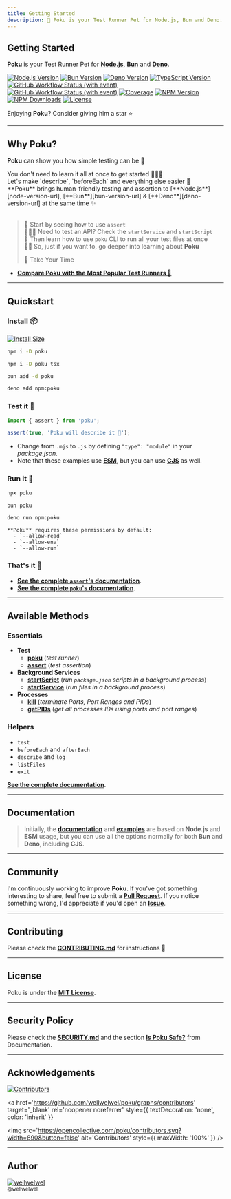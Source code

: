 ```yaml
---
title: Getting Started
description: 🐷 Poku is your Test Runner Pet for Node.js, Bun and Deno.
---
```



[node-version-url]: https://github.com/nodejs/node
[node-version-image]: https://img.shields.io/badge/Node.js->=%206.0.0-badc58
[bun-version-url]: https://github.com/oven-sh/bun
[bun-version-image]: https://img.shields.io/badge/Bun->=%200.5.3-f471b5
[deno-version-url]: https://github.com/denoland/deno
[deno-version-image]: https://img.shields.io/badge/Deno->=%201.30.0-70ffaf
[npm-image]: https://img.shields.io/npm/v/poku.svg?color=3dc1d3
[npm-url]: https://npmjs.org/package/poku
[typescript-url]: https://github.com/microsoft/TypeScript
[typescript-version-image]: https://img.shields.io/badge/TypeScript->=%204.7.2-3077c6
[ci-url]: https://github.com/wellwelwel/poku/actions/workflows/ci.yml?query=branch%3Amain
[ci-image]: https://img.shields.io/github/actions/workflow/status/wellwelwel/poku/ci.yml?event=push&style=flat&label=CI&branch=main
[ql-url]: https://github.com/wellwelwel/poku/actions/workflows/codeql.yml?query=branch%3Amain
[ql-image]: https://img.shields.io/github/actions/workflow/status/wellwelwel/poku/ci-codeql.yml?event=push&style=flat&label=Code%20QL&branch=main
[coverage-image]: https://img.shields.io/codecov/c/github/wellwelwel/poku?label=Coverage
[coverage-url]: https://app.codecov.io/github/wellwelwel/poku
[downloads-image]: https://img.shields.io/npm/dt/poku.svg?&color=FFC312&label=Downloads
[downloads-url]: https://npmjs.org/package/poku
[license-url]: https://github.com/wellwelwel/poku/blob/main/LICENSE
[license-image]: https://img.shields.io/npm/l/poku.svg?maxAge=2592000&color=9c88ff&label=License

<div className='title-section'>
<aside>

# Getting Started

**Poku** is your Test Runner Pet for [**Node.js**][node-version-url], [**Bun**][bun-version-url] and [**Deno**][deno-version-url].

[![Node.js Version][node-version-image]][node-version-url]
[![Bun Version][bun-version-image]][bun-version-url]
[![Deno Version][deno-version-image]][deno-version-url]
[![TypeScript Version][typescript-version-image]][typescript-url]<br />
[![GitHub Workflow Status (with event)][ci-image]][ci-url]
[![GitHub Workflow Status (with event)][ql-image]][ql-url]
[![Coverage][coverage-image]][coverage-url]
[![NPM Version][npm-image]][npm-url]
[![NPM Downloads][downloads-image]][downloads-url]
[![License][license-image]][license-url]

Enjoying **Poku**? Consider giving him a star ⭐️

</aside>
  <aside>
    <Logo className='logo' width={128} height={128} />
  </aside>
</div>

<hr />

## Why Poku?

**Poku** can show you how simple testing can be 🌱

<div className='features black'>
  <div className='p'>
    <Success />
    <span>You don't need to learn it all at once to get started 🧑🏻‍🎓</span>
  </div>
  <div className='p'>
    <Success />
    <span>
      Let's make `describe`, `beforeEach` and everything else easier 🚀
    </span>
  </div>
  <div className='p'>
    <Success />
    <span>
      **Poku** brings human-friendly testing and assertion to
      [**Node.js**][node-version-url], [**Bun**][bun-version-url] &
      [**Deno**][deno-version-url] at the same time ✨
    </span>
  </div>
</div>

<br />

> 🔬 Start by seeing how to use `assert` <br />
> 🧑🏻‍🔬 Need to test an API? Check the `startService` and `startScript` <br />
> 🧪 Then learn how to use `poku` CLI to run all your test files at once <br />
> 🧙🏻 So, just if you want to, go deeper into learning about **Poku** <br />
>
> 🩵 Take Your Time

- [**Compare Poku with the Most Popular Test Runners 🧪**](/docs/comparing)

<hr />

## Quickstart

### **Install** 📦

[![Install Size](https://packagephobia.com/badge?p=poku)](https://packagephobia.com/result?p=poku)

<Tabs>
  <TabItem default value='Node.js'>

```bash
npm i -D poku
```

  </TabItem>
  <TabItem  value='TypeScript (Node.js)'>

```bash
npm i -D poku tsx
```

  </TabItem>
  <TabItem  value='Bun'>

```bash
bun add -d poku
```

  </TabItem>
  <TabItem  value='Deno'>

```bash
deno add npm:poku
```

  </TabItem>
</Tabs>

### **Test it** 🔬

<Tabs>
  <TabItem default value='test/file.test.mjs'>

```ts
import { assert } from 'poku';

assert(true, 'Poku will describe it 🐷');
```

  </TabItem>
</Tabs>

- Change from `.mjs` to `.js` by defining `"type": "module"` in your _package.json_.
- Note that these examples use [**ESM**](/docs/examples/cjs-esm), but you can use [**CJS**](/docs/examples/cjs-esm) as well.

### **Run it** 🚀

<Tabs>
  <TabItem default value='Node.js and TypeScript (Node.js)'>

```bash
npx poku
```

  </TabItem>
  <TabItem  value='Bun'>

```bash
bun poku
```

  </TabItem>
  <TabItem  value='Deno'>

```bash
deno run npm:poku
```

    **Poku** requires these permissions by default:
      - `--allow-read`
      - `--allow-env`
      - `--allow-run`

  </TabItem>
</Tabs>

### **That's it** 🎉

- [**See the complete `assert`'s documentation**](/docs/documentation/assert).
- [**See the complete `poku`'s documentation**](/docs/category/poku).

<hr />

## Available Methods

### Essentials

- **Test**
  - [**poku**](/docs/category/poku) (_test runner_)
  - [**assert**](/docs/documentation/assert) (_test assertion_)
- **Background Services**
  - [**startScript**](/docs/documentation/startScript) (_run `package.json` scripts in a background process_)
  - [**startService**](/docs/documentation/startService) (_run files in a background process_)
- **Processes**
  - [**kill**](/docs/documentation/processes/kill) (_terminate Ports, Port Ranges and PIDs_)
  - [**getPIDs**](/docs/documentation/processes/get-pids) (_get all processes IDs using ports and port ranges_)

### Helpers

- `test`
- `beforeEach` and `afterEach`
- `describe` and `log`
- `listFiles`
- `exit`

[**See the complete documentation**](/docs/category/documentation).

<hr />

## Documentation

> Initially, the [**documentation**](/docs/category/documentation) and [**examples**](/docs/category/examples) are based on **Node.js** and **ESM** usage, but you can use all the options normally for both **Bun** and **Deno**, including **CJS**.

<hr />

## Community

I'm continuously working to improve **Poku**. If you've got something interesting to share, feel free to submit a [**Pull Request**](https://github.com/wellwelwel/poku/compare). If you notice something wrong, I'd appreciate if you'd open an [**Issue**](https://github.com/wellwelwel/poku/issues/new).

<hr />

## Contributing

Please check the [**CONTRIBUTING.md**](https://github.com/wellwelwel/poku/blob/main/CONTRIBUTING.md) for instructions 🚀

<hr />

## License

Poku is under the [**MIT License**](https://github.com/wellwelwel/poku/blob/main/LICENSE).

<hr />

## Security Policy

Please check the [**SECURITY.md**](https://github.com/wellwelwel/poku/blob/main/SECURITY.md) and the section [**Is Poku Safe?**](/docs/security) from Documentation.

<hr />

## Acknowledgements

[![Contributors](https://img.shields.io/github/contributors/wellwelwel/poku?label=Contributors)](https://github.com/wellwelwel/poku/graphs/contributors)

<a
  href='https://github.com/wellwelwel/poku/graphs/contributors'
  target='_blank'
  rel='noopener noreferrer'
  style={{ textDecoration: 'none', color: 'inherit' }}
>
  <img
    src='https://opencollective.com/poku/contributors.svg?width=890&button=false'
    alt='Contributors'
    style={{ maxWidth: '100%' }}
  />
</a>

<hr />

## Author

<a href='https://github.com/wellwelwel'>
  <img
    src='https://avatars.githubusercontent.com/u/46850407'
    alt='wellwelwel'
    style={{ borderRadius: '50%', width: 64, height: 64 }}
  />
  <br />
  <sub>@wellwelwel</sub>
</a>
